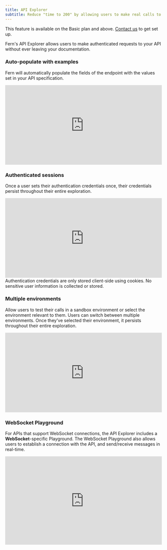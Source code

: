 ```yaml
---
title: API Explorer
subtitle: Reduce "time to 200" by allowing users to make real calls to your API from right within the API Reference. 
---
```


<Tip>This feature is available on the Basic plan and above. [Contact us](https://buildwithfern.com/contact) to get set up.</Tip>

Fern's API Explorer allows users to make authenticated requests to your API without ever leaving your documentation. 

### Auto-populate with examples
Fern will automatically populate the fields of the endpoint with the values set in your API specification.

<div style="position: relative; padding-bottom: 50.63657407407407%; height: 0;"><iframe src="https://www.loom.com/embed/a48d921459b54dde9652c3fcc85ebc54?sid=2c0b4f4d-7e24-4fc5-a617-8d933195bfec?hide_owner=true&hide_share=true&hide_title=true&hideEmbedTopBar=true" frameborder="0" webkitallowfullscreen mozallowfullscreen allowfullscreen style="position: absolute; top: 0; left: 0; width: 100%; height: 100%;"></iframe></div>

### Authenticated sessions
Once a user sets their authentication credentials once, their credentials persist throughout their entire exploration. 

<div style="position: relative; padding-bottom: 50.63657407407407%; height: 0;"><iframe src="https://www.loom.com/embed/7de9948ae878448094b5e92da5effd41?sid=702889b7-aa3d-4669-994e-83c196d7bc3e?hide_owner=true&hide_share=true&hide_title=true&hideEmbedTopBar=true" frameborder="0" webkitallowfullscreen mozallowfullscreen allowfullscreen style="position: absolute; top: 0; left: 0; width: 100%; height: 100%;"></iframe></div>

<Info>
Authentication credentials are only stored client-side using cookies. No sensitive user information is collected or stored. 
</Info>

### Multiple environments
Allow users to test their calls in a sandbox environment or select the environment relevant to them. Users can switch between multiple environments. Once they've selected their environment, it persists throughout their entire exploration. 

<div style="position: relative; padding-bottom: 50.63657407407407%; height: 0;"><iframe src="https://www.loom.com/embed/cb642161678e41cabcb677b900006f40?sid=5e45243c-3ba1-45cf-860b-72eee1970fc5?hide_owner=true&hide_share=true&hide_title=true&hideEmbedTopBar=true" frameborder="0" webkitallowfullscreen mozallowfullscreen allowfullscreen style="position: absolute; top: 0; left: 0; width: 100%; height: 100%;"></iframe></div>

### WebSocket Playground

For APIs that support WebSocket connections, the API Explorer includes a **WebSocket**-specific Playground. The WebSocket Playground also allows users to establish a connection with the API, and send/receive messages in real-time. 

<div style="position: relative; padding-bottom: 56.2%; height: 0;"><iframe src="https://www.loom.com/embed/be4da30404794e9983c4fe639f78d4c8?sid=73b7aeda-98fa-4531-87ed-1e5909500fe2?hide_owner=true&hide_share=true&hide_title=true&hideEmbedTopBar=true" frameborder="0" webkitallowfullscreen mozallowfullscreen allowfullscreen style="position: absolute; top: 0; left: 0; width: 100%; height: 100%;"></iframe></div>